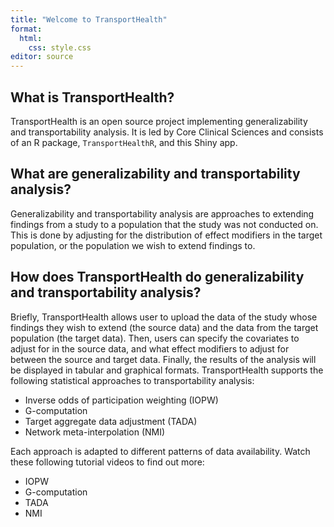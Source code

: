 ```yaml
---
title: "Welcome to TransportHealth"
format:
  html:
    css: style.css
editor: source
---
```


## What is TransportHealth?

TransportHealth is an open source project implementing generalizability and transportability analysis. It is led by Core Clinical Sciences and consists of an R package, `TransportHealthR`, and this Shiny app.

## What are generalizability and transportability analysis?

Generalizability and transportability analysis are approaches to extending findings from a study to a population that the study was not conducted on. This is done by adjusting for the distribution of effect modifiers in the target population, or the population we wish to extend findings to.

## How does TransportHealth do generalizability and transportability analysis?

Briefly, TransportHealth allows user to upload the data of the study whose findings they wish to extend (the source data) and the data from the target population (the target data). Then, users can specify the covariates to adjust for in the source data, and what effect modifiers to adjust for between the source and target data. Finally, the results of the analysis will be displayed in tabular and graphical formats. TransportHealth supports the following statistical approaches to transportability analysis:

- Inverse odds of participation weighting (IOPW)
- G-computation
- Target aggregate data adjustment (TADA)
- Network meta-interpolation (NMI)

Each approach is adapted to different patterns of data availability. Watch these following tutorial videos to find out more:

- IOPW
- G-computation
- TADA
- NMI